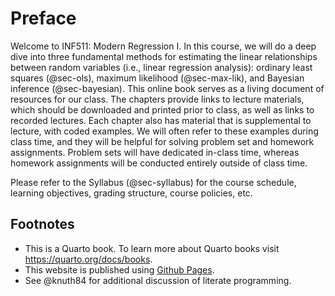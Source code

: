 # Preface {.unnumbered}

Welcome to INF511: Modern Regression I. In this course, we will do a deep dive into three fundamental methods for estimating the linear relationships between random variables (i.e., linear regression analysis): ordinary least squares (@sec-ols), maximum likelihood (@sec-max-lik), and Bayesian inference (@sec-bayesian). This online book serves as a living document of resources for our class. The chapters provide links to lecture materials, which should be downloaded and printed prior to class, as well as links to recorded lectures. Each chapter also has material that is supplemental to lecture, with coded examples. We will often refer to these examples during class time, and they will be helpful for solving problem set and homework assignments. Problem sets will have dedicated in-class time, whereas homework assignments will be conducted entirely outside of class time. 

Please refer to the Syllabus (@sec-syllabus) for the course schedule, learning objectives, grading structure, course policies, etc. 

## Footnotes

- This is a Quarto book. To learn more about Quarto books visit <https://quarto.org/docs/books>{target="_blank"}.
- This website is published using [Github Pages](https://pages.github.com/){target="_blank"}.
- See @knuth84 for additional discussion of literate programming.


